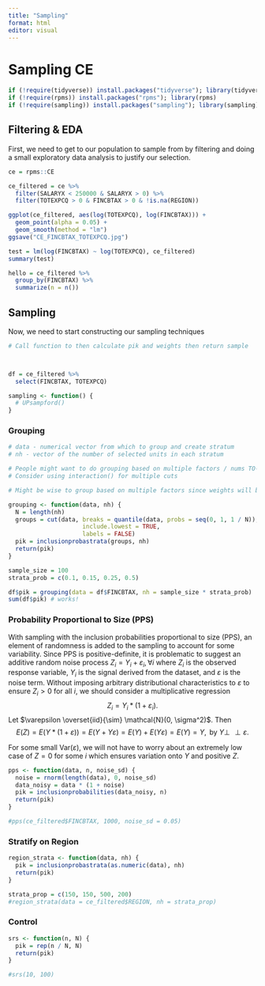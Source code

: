 ```yaml
---
title: "Sampling"
format: html
editor: visual
---
```


# Sampling CE

```r
if (!require(tidyverse)) install.packages("tidyverse"); library(tidyverse)
if (!require(rpms)) install.packages("rpms"); library(rpms)
if (!require(sampling)) install.packages("sampling"); library(sampling)
```

## Filtering & EDA

First, we need to get to our population to sample from by filtering and doing a small exploratory data analysis to justify our selection.

```r
ce = rpms::CE

ce_filtered = ce %>%
  filter(SALARYX < 250000 & SALARYX > 0) %>%
  filter(TOTEXPCQ > 0 & FINCBTAX > 0 & !is.na(REGION))

ggplot(ce_filtered, aes(log(TOTEXPCQ), log(FINCBTAX))) + 
  geom_point(alpha = 0.05) + 
  geom_smooth(method = "lm")
ggsave("CE_FINCBTAX_TOTEXPCQ.jpg")

test = lm(log(FINCBTAX) ~ log(TOTEXPCQ), ce_filtered)
summary(test)

hello = ce_filtered %>%
  group_by(FINCBTAX) %>%
  summarize(n = n())
```

## Sampling

Now, we need to start constructing our sampling techniques

```r
# Call function to then calculate pik and weights then return sample



df = ce_filtered %>%
  select(FINCBTAX, TOTEXPCQ)

sampling <- function() {
  # UPsampford()
}
```





### Grouping

```r
# data - numerical vector from which to group and create stratum
# nh - vector of the number of selected units in each stratum

# People might want to do grouping based on multiple factors / nums TO-DO
# Consider using interaction() for multiple cuts

# Might be wise to group based on multiple factors since weights will be very large

grouping <- function(data, nh) {
  N = length(nh)
  groups = cut(data, breaks = quantile(data, probs = seq(0, 1, 1 / N)),
                     include.lowest = TRUE,
                     labels = FALSE)
  pik = inclusionprobastrata(groups, nh)
  return(pik)
}

sample_size = 100
strata_prob = c(0.1, 0.15, 0.25, 0.5)

df$pik = grouping(data = df$FINCBTAX, nh = sample_size * strata_prob)
sum(df$pik) # works!
```


### Probability Proportional to Size (PPS)

With sampling with the inclusion probabilities proportional to size (PPS), an element of randomness is added to the sampling to account for some variability. Since PPS is positive-definite, it is problematic to suggest an additive random noise process $Z_i = Y_i + \varepsilon_i, \forall i$ where $Z_i$ is the observed response variable, $Y_i$ is the signal derived from the dataset, and $\varepsilon$ is the noise term. Without imposing arbitrary distributional characteristics to $\varepsilon$ to ensure $Z_i > 0$ for all $i$, we should consider a multiplicative regression $$Z_i = Y_i * (1 + \varepsilon_i).$$ Let $\varepsilon \overset{iid}{\sim} \mathcal{N}(0, \sigma^2)$. Then $$E(Z) = E(Y * (1 + \varepsilon)) = E(Y + Y \varepsilon) = E(Y) + E(Y \varepsilon) = E(Y) = Y, \text{ by } Y \perp\!\!\!\!\perp \varepsilon.$$

\begin{align*}
  \text{Var}(Z) &= \text{Var}(Y * (1 + \varepsilon)) \\ 
  &= \text{Var}(Y) + \text{Var}(Y \varepsilon) + 2 \text{Cov}(Y, Y \varepsilon).
\end{align*}

\begin{equation*}
  \text{Cov}(Y, Y \varepsilon) = E(Y^2 \varepsilon) - E(Y)^2 E(\varepsilon) = E(Y^2) E(\varepsilon) = 0
\end{equation*}

\begin{align*}
  \text{Var}(Y \epsilon) &= \text{Var}(E(Y \varepsilon \mid Y)) + E(\text{Var}(Y \epsilon \mid Y)) \\
  &= \text{Var}(Y E(\varepsilon \mid Y)) + E(Y^2 \text{Var}(\varepsilon \mid Y)) \\
  &= \text{Var}(Y E(\varepsilon)) + E(Y^2 \text{Var}(\varepsilon)) \\
  &= E(\varepsilon)^2 \text{Var}(Y) + E(Y^2) \text{Var}(\varepsilon) \\
  &= E(Y^2) \text{Var}(\varepsilon).
\end{align*}

\begin{align*}
  \text{Var}(Z) &= \text{Var}(Y) + \text{Var}(Y \varepsilon) + 2 \text{Cov}(Y, Y \varepsilon) \\
  &= \text{Var}(Y) + E(Y^2) \text{Var}(\varepsilon).
\end{align*}

For some small Var$(\varepsilon)$, we will not have to worry about an extremely low case of $Z = 0$ for some $i$ which ensures variation onto $Y$ and positive $Z$.

```r
pps <- function(data, n, noise_sd) {
  noise = rnorm(length(data), 0, noise_sd)
  data_noisy = data * (1 + noise)
  pik = inclusionprobabilities(data_noisy, n)
  return(pik)
}

#pps(ce_filtered$FINCBTAX, 1000, noise_sd = 0.05)
```

### Stratify on Region

```r
region_strata <- function(data, nh) {
  pik = inclusionprobastrata(as.numeric(data), nh)
  return(pik)
}

strata_prop = c(150, 150, 500, 200)
#region_strata(data = ce_filtered$REGION, nh = strata_prop)
```


### Control

```r
srs <- function(n, N) {
  pik = rep(n / N, N)
  return(pik)
}

#srs(10, 100)
```
